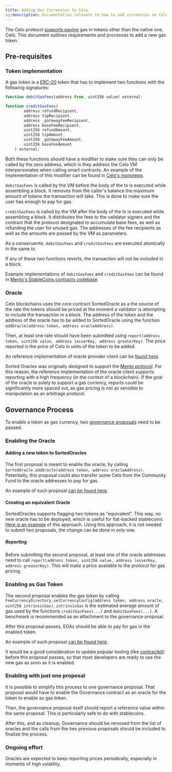 ```yaml
---
title: Adding Gas Currencies to Celo
og:description: Documentation relevant to how to add currencies on Celo
---
```


The Celo protocol [supports paying](/legacy/protocol/transaction/erc20-transaction-fees) gas in tokens other than the native one, Celo. This document outlines requirements and processes to add a new gas token.

## Pre-requisites

### Token implementation

A gas token is a [ERC-20](https://ethereum.org/en/developers/docs/standards/tokens/erc-20/) token that has to implement two functions with the following signatures:

```js
function debitGasFees(address from, uint256 value) external;

function creditGasFees(
        address refundRecipient,
        address tipRecipient,
        address _gatewayFeeRecipient,
        address baseFeeRecipient,
        uint256 refundAmount,
        uint256 tipAmount,
        uint256 _gatewayFeeAmount,
        uint256 baseFeeAmount
    ) external;
```

Both these functions should have a modifier to make sure they can only be called by the zero address, which is they address the Celo VM interpersonates when calling smart contracts. An example of the implementation of this modifier can be found in [Celo's monorepo](https://github.com/celo-org/celo-monorepo/blob/fff103a6b5bbdcfe1e8231c2eef20524a748ed07/packages/protocol/contracts/common/CalledByVm.sol#L3).

`debitGasFees` is called by the VM before the body of the tx is executed while assembling a block. It removes from the caller's balance the maximum amount of tokens the transaction will take. This is done to make sure the user has enough to pay for gas.

`creditGasFees` is called by the VM after the body of the tx is executed while assembling a block. It distributes the fees to the validator signers and the contract that the protocol designated to accumulate base fees, as well as refunding the user for unused gas. The addresses of the fee recipients as well as the amounts are passed by the VM as parameters.

As a consecuente, `debitGasFees` and `creditGasFees` are executed atomically in the same tx.

If any of these two functions reverts, the transaction will not be included in a block.

Example implementations of `debitGasFees` and `creditGasFees` can be found in [Mento's StableCoins contracts codebase](https://github.com/mento-protocol/mento-core/blob/develop/contracts/tokens/StableTokenV2.sol#L264).

### Oracle

Celo blockchains uses the core contract SortedOracle as a the source of the rate the tokens should be priced at the moment a validator is attempting to include the transaction in a block. The address of the token and the address of the oracle has to be added to SortedOracle using the function `addOracle(address token, address oracleAddress)`.

Then, at least one rate should have been submitted using `report(address token, uint256 value, address lesserKey, address greaterKey)`. The price reported is the price of Celo in units of the token to be added.

An reference implementation of oracle provider client can be [found here](https://github.com/celo-org/celo-oracle).

Sorted Oracles was originally designed to support the [Mento protocol](https://www.mento.org/). For this reason, the reference implementation of the oracle client supports reporting with a high frequency (in the context of a blockchain). If the goal of the oracle is solely to support a gas currency, reports could be significantly more spaced out, as gas pricing is not as sensible to manipulation as an arbitrage protocol.

## Governance Process

To enable a token as gas currency, two [governance proposals](/about-celo/protocol/governance/overview) need to be passed.

### Enabling the Oracle

#### Adding a new token to SortedOracles

The first proposal is meant to enable the oracle, by calling `SortedOracle.addOracle(address token, address oracleAddress)`. Potentially, this proposal could also transfer some Celo from the Community Fund to the oracle addresses to pay for gas.

An example of such proposal [can be found here](https://github.com/celo-org/governance/blob/main/CGPs/cgp-0085.md).

#### Creating an equivalent Oracle

SortedOracles supports flagging two tokens as "equivalent". This way, no new oracle has to be deployed, which is useful for fiat-backed stablecoins. [Here is an example](https://github.com/celo-org/governance/pull/419/files#diff-ba5ba5397b269ceb4b93f3876bedabac605daeec083a364a270675242fe7c424) of this approach. Using this approach, it is not needed to submit two proposals, the change can be done in only one.

##### Reporting

Before submitting the second proposal, at least one of the oracle addresses need to call `report(address token, uint256 value, address lesserKey, address greaterKey)`. This will make a price available to the protocol for gas pricing.

### Enabling as Gas Token

The second proposal enables the gas token by calling `FeeCurrencyDirectory.setCurrencyConfig(address token, address oracle, uint256 intrinsicGas)`. `intrinsicGas` is the estimated average amount of gas used by the functions `creditGasFees(...)` and `debitGasFees(...)`. A benchmark is recommended as an attachment to the governance proposal.

After this proposal passes, EOAs should be able to pay for gas in the enabled token.

An example of such proposal [can be found here](https://github.com/sirpy/governance/blob/1cee2314b357246385819e7e0713a272a55b0ec3/CGPs/cgp-0089.md).

It would be a good consideration to update popular tooling (like [contractkit](/developer/contractkit)) before this proposal passes, so that most developers are ready to use the new gas as soon as it is enabled.

### Enabling with just one proposal

It is possible to simplify this process to one governance proposal. That proposal would have to enable the Governance contract as an oracle for the token to enable as gas token.

Then, the governance proposal itself should report a reference value within the same proposal. This is particularly safe to do with stablecoins.

After this, and as cleanup, Governance should be removed from the list of oracles and the calls from the two previous proposals should be included to finalize the process.

### Ongoing effort

Oracles are expected to keep reporting prices periodically, especially in moments of high volatility.